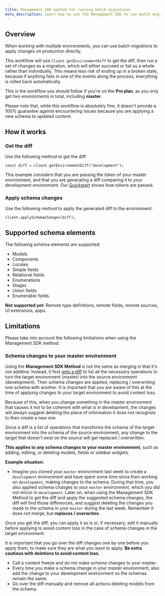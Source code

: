 ```yaml
---
title: Management SDK method for running batch migrations
meta_description: Learn how to use the Management SDK to run batch migrations while working with multiple environments so you never lose data. Learn how to use the Management SDK method to get the diff and apply schema changes.
---
```


## Overview

When working with multiple environments, you can use batch migrations to apply changes on production directly.

This workflow will use `Client.getEnvironmentDiff` to get the diff, then run a set of changes as a migration, which will either succeed or fail as a whole rather than individually. This means less risk of ending up in a broken state, because if anything fails in one of the events along the process, everything is rolled back automatically.

<Card theme="warning">

This is the workflow you should follow if you're on the **Pro plan**, as you only get two environments in total, including **master**.

Please note that, while this workflow is absolutely fine, it doesn't provide a 100% guarantee against encountering issues because you are applying a new schema to updated content.

</Card>

## How it works

### Get the diff

Use the following method to get the diff:

```
const diff = client.getEnvironmentDiff("development");
```

<Card theme="warning">

This example considers that you are passing the token of your master environment, and that you are generating a diff comparing it to your development environment. Our [Quickstart](/docs/api-reference/management-sdk/management-sdk-quickstart) shows how tokens are passed.

</Card>

### Apply schema changes

Use the following method to apply the generated diff to the environment:

```
client.applySchemaChanges(diff);
```

## Supported schema elements

The following schema elements are supported:

- Models
- Components
- Locales
- Simple fields
- Relational fields
- Enumerations
- Stages
- Union fields
- Enumerable fields.

<Card theme="warning">

**Not supported yet:** Remote type definitions, remote fields, remote sources, UI extensions, apps.

</Card>

## Limitations

Please take into account the following limitations when using the Management SDK method.

### Schema changes to your master environment

Using the **Management SDK Method** is not the same as merging in that it's not additive. Instead, it first [gets a diff](/docs/api-reference/management-sdk/management-sdk-batchmigration#get-the-diff) to list all the necessary operations to turn the target environment (master) into the source environment (development). Then schema changes are applied, replacing / overwriting one schema with another. It is important that you are aware of this at the time of applying changes to your target environment to avoid content loss.

Because of this, when you change something in the master environment that causes it not to be coherent with what is in development, the changes will always suggest deleting the piece of information it does not recognize to then create a new one.

<Card theme="warning">

Since a diff is a list of operations that transforms the schema of the target environment into the schema of the source environment, any change to the target that doesn't exist on the source will get replaced / overwritten.

**This applies to any schema changes to your master environment**, such as adding, editing, or deleting models, fields or sidebar widgets.

</Card>

**Example situation:**

- Imagine you cloned your `master` environment last week to create a `development` environment and have spent some time since then working on `development`, making changes to the schema. During that time, you also applied schema changes to your `master` environment, which you did not mirror in `development`. Later on, when using the Management SDK Method to get the diff and apply the suggested schema changes, the diff will find those differences, and suggest deleting the changes you made to the schema in your `master` during the last week. Remember it does not merge, but **replaces / overwrites**.

Once you get the diff, you can apply it as is or, if necessary, edit it manually before applying to avoid content loss in the case of schema changes in the target environment.

It is important that you go over the diff changes one by one before you apply them, to make sure they are what you want to apply. **Be extra cautious with deletions to avoid content loss.**

<Card title="Suggested workarounds:" theme="info">

- Call a content freeze and do not make schema changes to your master.
- Every time you make a schema change in your master environment, also add the change to your development environment so the schemas remain the same.
- Go over the diff manually and remove all actions deleting models from the schema.

</Card>

&nbsp;

&nbsp;
